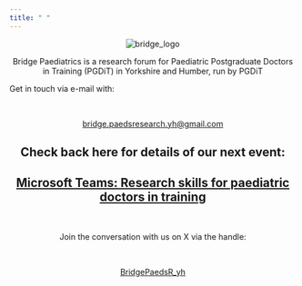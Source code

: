 ```yaml
---
title: " "
---
```



<p style="text-align: center;">

  <img src="images/bridge_logo.png" alt="bridge_logo">
</p>

<p style="text-align: center;">
Bridge Paediatrics is a research forum for Paediatric Postgraduate Doctors in Training (PGDiT) in Yorkshire and Humber, run by PGDiT</p>

Get in touch via e-mail with:
</p>

<br />

<p style="text-align: center;">

[bridge.paedsresearch.yh\@gmail.com](https://bridge.paedsresearch.yh@gmail.com)
</p>


<h2 style="text-align: center;">Check back here for details of our next event:</h2>

<h2 style="text-align: center;"> [Microsoft Teams: Research skills for paediatric doctors in training](https://tinyurl.com/959md8pr)</h2>




<br />

<p style="text-align: center;">Join the conversation with us on X via the handle:</p>

<br />

<p style="text-align: center;">[BridgePaedsR_yh](https://twitter.com/BridgePaedsR_yh)</p>

<br />

<p style="text-align: center;">



<!-- comments are hidden like this -->

<!-- ![Stats Advert](/bridgepaediatrics/docs/assets/Email_footer_Dawson_stats.PNG)

I struggle to centre images written like this:
## ![bridge_logo](images/bridge_logo.png){alt="bridge_logo"}
-->

<br />

`<a href="https://tinyurl.com/959md8pr"`{=html}![Stats Advert with Link](/bridgepaediatrics/docs/assets/Email_footer_Dawson_stats.PNG)</a>
